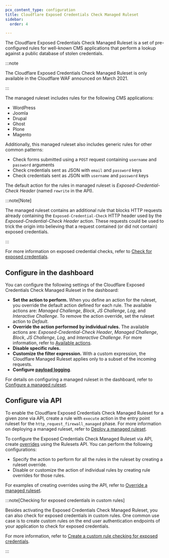 ```yaml
---
pcx_content_type: configuration
title: Cloudflare Exposed Credentials Check Managed Ruleset
sidebar:
  order: 4

---
```


The Cloudflare Exposed Credentials Check Managed Ruleset is a set of pre-configured rules for well-known CMS applications that perform a lookup against a public database of stolen credentials.

:::note


The Cloudflare Exposed Credentials Check Managed Ruleset is only available in the Cloudflare WAF announced on March 2021.


:::

The managed ruleset includes rules for the following CMS applications:

* WordPress
* Joomla
* Drupal
* Ghost
* Plone
* Magento

Additionally, this managed ruleset also includes generic rules for other common patterns:

* Check forms submitted using a `POST` request containing `username` and `password` arguments
* Check credentials sent as JSON with `email` and `password` keys
* Check credentials sent as JSON with `username` and `password` keys

The default action for the rules in managed ruleset is *Exposed-Credential-Check Header* (named `rewrite` in the API).

:::note[Note]


The managed ruleset contains an additional rule that blocks HTTP requests already containing the `Exposed-Credential-Check` HTTP header used by the *Exposed-Credential-Check Header* action. These requests could be used to trick the origin into believing that a request contained (or did not contain) exposed credentials.


:::

For more information on exposed credential checks, refer to [Check for exposed credentials](/waf/managed-rules/check-for-exposed-credentials/).

## Configure in the dashboard

You can configure the following settings of the Cloudflare Exposed Credentials Check Managed Ruleset in the dashboard:

* **Set the action to perform.** When you define an action for the ruleset, you override the default action defined for each rule. The available actions are: *Managed Challenge*, *Block*, *JS Challenge*, *Log*, and *Interactive Challenge*. To remove the action override, set the ruleset action to *Default*.
* **Override the action performed by individual rules.** The available actions are: *Exposed-Credential-Check Header*, *Managed Challenge*, *Block*, *JS Challenge*, *Log*, and *Interactive Challenge*. For more information, refer to [Available actions](/waf/managed-rules/check-for-exposed-credentials/#available-actions).
* **Disable specific rules.**
* **Customize the filter expression.** With a custom expression, the Cloudflare Managed Ruleset applies only to a subset of the incoming requests.
* **Configure [payload logging](/waf/managed-rules/payload-logging/configure/)**.

For details on configuring a managed ruleset in the dashboard, refer to [Configure a managed ruleset](/waf/managed-rules/deploy-zone-dashboard/#configure-a-managed-ruleset).

## Configure via API

To enable the Cloudflare Exposed Credentials Check Managed Ruleset for a given zone via API, create a rule with `execute` action in the entry point ruleset for the `http_request_firewall_managed` phase. For more information on deploying a managed ruleset, refer to [Deploy a managed ruleset](/ruleset-engine/managed-rulesets/deploy-managed-ruleset/).

To configure the Exposed Credentials Check Managed Ruleset via API, create [overrides](/ruleset-engine/managed-rulesets/override-managed-ruleset/) using the Rulesets API. You can perform the following configurations:

* Specify the action to perform for all the rules in the ruleset by creating a ruleset override.
* Disable or customize the action of individual rules by creating rule overrides for those rules.

For examples of creating overrides using the API, refer to [Override a managed ruleset](/ruleset-engine/managed-rulesets/override-managed-ruleset/).

:::note[Checking for exposed credentials in custom rules]


Besides activating the Exposed Credentials Check Managed Ruleset, you can also check for exposed credentials in custom rules. One common use case is to create custom rules on the end user authentication endpoints of your application to check for exposed credentials.

For more information, refer to [Create a custom rule checking for exposed credentials](/waf/managed-rules/check-for-exposed-credentials/configure-api/#create-a-custom-rule-checking-for-exposed-credentials).


:::
